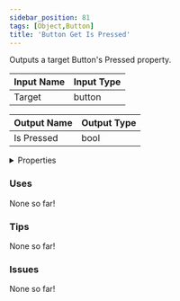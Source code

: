 ```yaml
---
sidebar_position: 81
tags: [Object,Button]
title: 'Button Get Is Pressed'
---
```


Outputs a target Button's Pressed property.




<EsbSvg />

| Input Name | Input Type |
|-----------|-----------|
| Target | button |

| Output Name | Output Type |
|-----------|-----------|
| Is Pressed | bool |


<details>
  <summary>Properties</summary>
  <div>
    <div>
    <table>
      <thead>
        <tr>
          <th>Is beta required?</th>
          <th>❌</th>
        </tr>
        <tr>
          <th>Is this chip a trolling risk?</th>
          <th>❌</th>
        </tr>
        <tr>
          <th>Is this chip a role assignment risk?</th>
          <th>❌</th>
        </tr>
        <tr>
          <th>Chip UUID</th>
          <th>fe32ba92-9018-4575-92e2-3b0d82c9419b</th>
        </tr>
      </thead>
    </table>
    </div>
  </div>
</details>

### Uses

None so far!

### Tips

None so far!

### Issues

None so far!